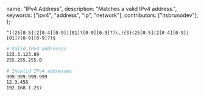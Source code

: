   name: "IPv4 Address",
  description: "Matches a valid IPv4 address.",
  keywords: ["ipv4", "address", "ip", "network"],
  contributors: ["itsbrunodev"],
};

```regex
^((25[0-5]|2[0-4][0-9]|[01]?[0-9][0-9]?)\.){3}(25[0-5]|2[0-4][0-9]|[01]?[0-9][0-9]?)$
```

```sh
# Valid IPv4 addresses
123.3.123.89
255.255.255.0

# Invalid IPv4 addresses
999.999.999.999
12.3.456
192.168.1.257
```
